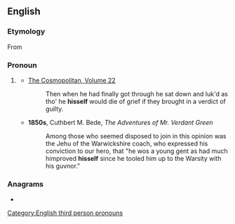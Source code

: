 ==English==

===Etymology===
From {{etyl|enm|en}}

===Pronoun===
{{head|en|pronoun|plural|themselves|or|theirselves}}

# {{lb|en|nonstandard|now|_|chiefly|dialect}} {{form of|en|Variant form|himself}}
#* [https://books.google.com/books?id=M2hAAQAAMAAJ&pg=PA564&dq=he+hisself&hl=en&sa=X&ved=0ahUKEwikr4vqxaviAhUOVK0KHX2FD1sQ6AEIMjAB#v=onepage&q=he%20hisself&f=false The Cosmopolitan, Volume 22]
#*: Then when he had finally got through he sat down and luk'd as tho' he '''hisself''' would die of grief if they brought in a verdict of guilty.
#* '''1850s''', Cuthbert M. Bede, ''The Adventures of Mr. Verdant Green''
#*: Among those who seemed disposed to join in this opinion was the Jehu of the Warwickshire coach, who expressed his conviction to our hero, that "he wos a young gent as had much himproved '''hisself''' since he tooled him up to the Warsity with his guvnor."

===Anagrams===
* {{anagrams|en|a=efhilss|Fishels|selfish}}

[[Category:English third person pronouns]]